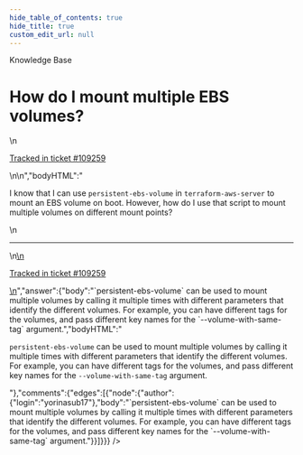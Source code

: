 ```yaml
---
hide_table_of_contents: true
hide_title: true
custom_edit_url: null
---
```



<CenterLayout>
<span class="title">Knowledge Base</span>
<h1>How do I mount multiple EBS volumes?</h1>
<GitHub json={{"id":"D_kwDOF8slf84AQzRv","number":560,"author":{"login":"yorinasub17"},"title":"How do I mount multiple EBS volumes?","body":"\nI know that I can use `persistent-ebs-volume` in `terraform-aws-server` to mount an EBS volume on boot. However, how do I use that script to mount multiple volumes on different mount points?\n\n---\n\n<ins datetime=\"2022-09-19T15:45:07Z\">\n  <p><a href=\"https://support.gruntwork.io/hc/requests/109259\">Tracked in ticket #109259</a></p>\n</ins>\n","bodyHTML":"<p dir=\"auto\">I know that I can use <code class=\"notranslate\">persistent-ebs-volume</code> in <code class=\"notranslate\">terraform-aws-server</code> to mount an EBS volume on boot. However, how do I use that script to mount multiple volumes on different mount points?</p>\n<hr>\n<ins datetime=\"2022-09-19T15:45:07Z\">\n  <p dir=\"auto\"><a href=\"https://support.gruntwork.io/hc/requests/109259\" rel=\"nofollow\">Tracked in ticket #109259</a></p>\n</ins>","answer":{"body":"`persistent-ebs-volume` can be used to mount multiple volumes by calling it multiple times with different parameters that identify the different volumes. For example, you can have different tags for the volumes, and pass different key names for the `--volume-with-same-tag` argument.","bodyHTML":"<p dir=\"auto\"><code class=\"notranslate\">persistent-ebs-volume</code> can be used to mount multiple volumes by calling it multiple times with different parameters that identify the different volumes. For example, you can have different tags for the volumes, and pass different key names for the <code class=\"notranslate\">--volume-with-same-tag</code> argument.</p>"},"comments":{"edges":[{"node":{"author":{"login":"yorinasub17"},"body":"`persistent-ebs-volume` can be used to mount multiple volumes by calling it multiple times with different parameters that identify the different volumes. For example, you can have different tags for the volumes, and pass different key names for the `--volume-with-same-tag` argument."}}]}}} />

</CenterLayout>
  

<!-- ##DOCS-SOURCER-START
{
  "sourcePlugin": "github-discussions",
  "hash": "bbeece3e048d3bd3873026e5a5ef6d60"
}
##DOCS-SOURCER-END -->

